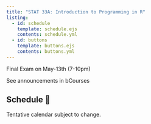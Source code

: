 ```yaml
---
title: "STAT 33A: Introduction to Programming in R"
listing:
  - id: schedule
    template: schedule.ejs
    contents: schedule.yml
  - id: buttons
    template: buttons.ejs
    contents: buttons.yml
---
```


::: {#buttons}
:::


::: {.callout-note title="Announcements 📣"}

Final Exam on May-13th (7-10pm)

See announcements in bCourses
:::


## Schedule 📅

Tentative calendar subject to change.

::: {#schedule}
:::


